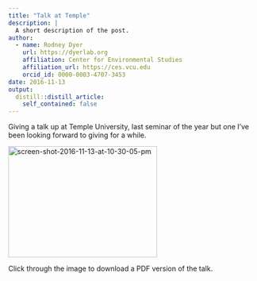 ```yaml
---
title: "Talk at Temple"
description: |
  A short description of the post.
author:
  - name: Rodney Dyer
    url: https://dyerlab.org
    affiliation: Center for Environmental Studies
    affiliation_url: https://ces.vcu.edu
    orcid_id: 0000-0003-4707-3453
date: 2016-11-13
output:
  distill::distill_article:
    self_contained: false
---
```





Giving a talk up at Temple University, last seminar of the year but one I've been looking forward to giving for a while.

<!--more-->

  
[<img class="aligncenter size-medium wp-image-1065" src="wp-content/uploads/2016/11/Screen-Shot-2016-11-13-at-10.30.05-PM-300x224.png" alt="screen-shot-2016-11-13-at-10-30-05-pm" width="300" height="224" srcset="wp-content/uploads/2016/11/Screen-Shot-2016-11-13-at-10.30.05-PM-300x224.png 300w, wp-content/uploads/2016/11/Screen-Shot-2016-11-13-at-10.30.05-PM-768x573.png 768w, wp-content/uploads/2016/11/Screen-Shot-2016-11-13-at-10.30.05-PM-1024x763.png 1024w, wp-content/uploads/2016/11/Screen-Shot-2016-11-13-at-10.30.05-PM.png 1430w" sizes="(max-width: 300px) 100vw, 300px" />](https://drive.google.com/file/d/0B0T81CzLjtfPbVlYTFVGVzVKUWc/view?usp=sharing)

Click through the image to download a PDF version of the talk.
 
 
 
